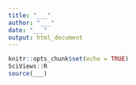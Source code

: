 ```yaml
---
title: "___"
author: "___"
date: "___"
output: html_document
---
```


<!--% Avant toute chose, récupérez le code du cours nécessaire, placez-le dans un script R dans le sous-dossier `R/` et sourcez-le dans le chunk de setup -->

<!--# Laissez les zones de code visibles dans la page HTML. Donc, n'utilisez *pas* l'argument `echo=FALSE` dans les chunks ! -->

```r
knitr::opts_chunk$set(echo = TRUE)
SciViews::R
source(___)
```

<!--% Ce fichier doit permettre de comprendre les différentes table de la base de données. Vous devez présenter et résumer (de manière numérique dans des tableaux de synthèse et/ou graphique) les tables, et les variables à disposition. Préciser également s'il y a des valeurs manquantes, ainsi que le type de données (quantitatives continues ou discrètes, qualitatives ordonnées ou non = variables "facteurs)". -->

<!--# Au niveau de la répartition du travail, chaque étudiant doit contribuer 1 à 2 graphique ou tableau de synthèse. -->
